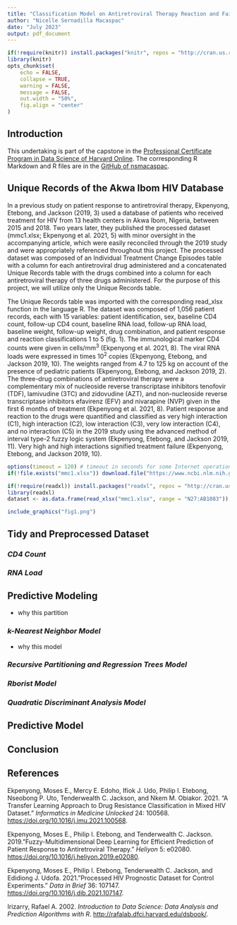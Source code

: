 ```yaml
---
title: "Classification Model on Antiretroviral Therapy Reaction and Failure Developed on the Unique Records of the Akwa Ibom HIV Database"
author: "Nicelle Sernadilla Macaspac"
date: "July 2023"
output: pdf_document
---
```



```r
if(!require(knitr)) install.packages("knitr", repos = "http://cran.us.r-project.org") # require() checks if the package exists
library(knitr)
opts_chunk$set(
	echo = FALSE,
	collapse = TRUE,
	warning = FALSE,
	message = FALSE,
	out.width = "50%",
	fig.align = "center"
)
```


## Introduction


This undertaking is part of the capstone in the [Professional Certificate Program in Data Science of Harvard Online](https://www.harvardonline.harvard.edu/course/data-science-professional-certificate). The corresponding R Markdown and R files are in the [GitHub of nsmacaspac](https://github.com/nsmacaspac/91capstone-project-all-learners).


## Unique Records of the Akwa Ibom HIV Database


In a previous study on patient response to antiretroviral therapy, Ekpenyong, Etebong, and Jackson (2019, 3) used a database of patients who received treatment for HIV from 13 health centers in Akwa Ibom, Nigeria, between 2015 and 2018. Two years later, they published the processed dataset (mmc1.xlsx; Ekpenyong et al. 2021, 5) with minor oversight in the accompanying article, which were easily reconciled through the 2019 study and were appropriately referenced throughout this project. The processed dataset was composed of an Individual Treatment Change Episodes table with a column for each antiretroviral drug administered and a concatenated Unique Records table with the drugs combined into a column for each antiretroviral therapy of three drugs administered. For the purpose of this project, we will utilize only the Unique Records table.

The Unique Records table was imported with the corresponding read_xlsx function in the language R. The dataset was composed of 1,056 patient records, each with 15 variables: patient identification, sex, baseline CD4 count, follow-up CD4 count, baseline RNA load, follow-up RNA load, baseline weight, follow-up weight, drug combination, and patient response and reaction classifications 1 to 5 (fig. 1). The immunological marker CD4 counts were given in cells/mm^3^ (Ekpenyong et al. 2021, 8). The viral RNA loads were expressed in times 10^2^ copies (Ekpenyong, Etebong, and Jackson 2019, 10). The weights ranged from 4.7 to 125 kg on account of the presence of pediatric patients (Ekpenyong, Etebong, and Jackson 2019, 2). The three-drug combinations of antiretroviral therapy were a complementary mix of nucleoside reverse transcriptase inhibitors tenofovir (TDF), lamivudine (3TC) and zidovudine (AZT), and non-nucleoside reverse transcriptase inhibitors efavirenz (EFV) and nivarapine (NVP) given in the first 6 months of treatment (Ekpenyong et al. 2021, 8). Patient response and reaction to the drugs were quantified and classified as very high interaction (C1), high interaction (C2), low interaction (C3), very low interaction (C4), and no interaction (C5) in the 2019 study using the advanced method of interval type-2 fuzzy logic system (Ekpenyong, Etebong, and Jackson 2019, 11). Very high and high interactions signified treatment failure (Ekpenyong, Etebong, and Jackson 2019, 10).

```r
options(timeout = 120) # timeout in seconds for some Internet operations
if(!file.exists("mmc1.xlsx")) download.file("https://www.ncbi.nlm.nih.gov/pmc/articles/PMC8142042/bin/mmc1.xlsx", "mmc1.xlsx")

if(!require(readxl)) install.packages("readxl", repos = "http://cran.us.r-project.org")
library(readxl)
dataset <- as.data.frame(read_xlsx("mmc1.xlsx", range = "N27:AB1083")) # range reads the Unique Records table, which is the combined version of the Individual Treatment Change Episodes table
```

```r
include_graphics("fig1.png")
```


## Tidy and Preprocessed Dataset


### _CD4 Count_


### _RNA Load_




## Predictive Modeling


- why this partition


### _k-Nearest Neighbor Model_


- why this model


### _Recursive Partitioning and Regression Trees Model_


### _Rborist Model_


### _Quadratic Discriminant Analysis Model_


## Predictive Model


## Conclusion


## References


Ekpenyong, Moses E., Mercy E. Edoho, Ifiok J. Udo, Philip I. Etebong, Nseobong P. Uto, Tenderwealth C. Jackson, and Nkem M. Obiakor. 2021. "A Transfer Learning Approach to Drug Resistance Classification in Mixed
HIV Dataset." _Informatics in Medicine Unlocked_ 24: 100568. [https://doi.org/10.1016/j.imu.2021.100568](https://doi.org/10.1016/j.imu.2021.100568).

Ekpenyong, Moses E., Philip I. Etebong, and Tenderwealth C. Jackson. 2019."Fuzzy-Multidimensional Deep Learning for Efficient Prediction of Patient Response to Antiretroviral Therapy." _Heliyon_ 5: e02080. [https://doi.org/10.1016/j.heliyon.2019.e02080](https://doi.org/10.1016/j.heliyon.2019.e02080).

Ekpenyong, Moses E., Philip I. Etebong, Tenderwealth C. Jackson, and Edidiong J. Udofa. 2021."Processed HIV Prognostic Dataset for Control Experiments." _Data in Brief_ 36: 107147. [https://doi.org/10.1016/j.dib.2021.107147](https://doi.org/10.1016/j.dib.2021.107147).

Irizarry, Rafael A. 2002. _Introduction to Data Science: Data Analysis and Prediction Algorithms with R_. [http://rafalab.dfci.harvard.edu/dsbook/](http://rafalab.dfci.harvard.edu/dsbook/).

